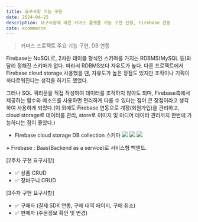 ```yaml
---
title: 요구사항 기능 구현
date: 2024-04-25
description: 요구사항에 따른 커머스 플랫폼 기능 구현 진행, Firebase 연동
cate: ecommerce
---
```


> 커머스 프로젝트 주요 기능 구현, DB 연동

Firebase는 NoSQL로, 2차원 테이블 형식인 스키마를 가지는 RDBMS(MySQL 등)와 달리 정해진 스키마가 없다. 따라서 RDBMS보다
자유도가 높다. 다른 프로젝트에서 Firebase cloud storage 사용했을 땐, 자유도가 높은 장점도 있지만 조작이나 기획이
까다로워진다는 생각을 하기도 했었다.

그러나 SQL 쿼리문을 직접 작성하여 데이터를 조작하지 않아도 되며, Firebase측에서 제공하는 함수와 메소드를 사용하면 편리하게
다룰 수 있다는 점이 큰 장점이라고 생각하여 사용하게 되었다.(이 외에도 Firebase 연동으로 계정(회원가입)을 관리하고, cloud storage로 데이터를 관리, store로 이미지 및 미디어 데이터 관리까지
한번에 가능하다는 점이 좋았다.)

- Firebase cloud storage DB collection 스키마
  ![](/projects/ecommerce/2-1.jpg)
  ![](/projects/ecommerce/2-2.jpg)
  ![](/projects/ecommerce/2-3.jpg)

**+** Firebase : Baas(Backend as a service)로 서비스형 백엔드.

[2주차 구현 요구사항]

- ✅ 상품 CRUD
- ✅ 장바구니 CRUD

[3주차 구현 요구사항]

- ✅ 구매자 (결제 SDK 연동, 구매 내역 페이지, 구매 취소)
- ✅ 판매자 (주문정보 확인 및 변경)
